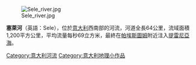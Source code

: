 [[Image:Sele_river.jpg|right]]

'''塞萊河'''（英語：Sele），位於[[意大利|意大利]]西南部的河流，河道全長64公里，流域面積1,200平方公里，平均流量每秒69立方米，最終在[[帕埃斯圖姆|帕埃斯圖姆]]附近注入[[提雷尼亞海|提雷尼亞海]]。

{{coord|40|29|N|14|56|E|display=title|region:IT_type:river_source:GNS-enwiki}}

{{Italy-geo-stub}}
[[Category:意大利河流|Category:意大利河流]]
[[Category:意大利地理小作品|Category:意大利地理小作品]]